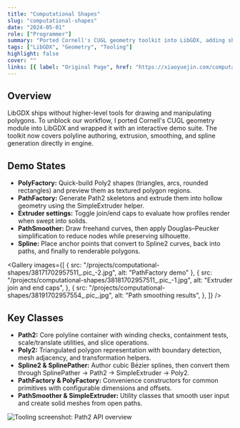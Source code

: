 ```yaml
---
title: "Computational Shapes"
slug: "computational-shapes"
date: "2024-05-01"
role: ["Programmer"]
summary: "Ported Cornell's CUGL geometry toolkit into LibGDX, adding shape generation, extrusion, and spline tooling directly into the engine."
tags: ["LibGDX", "Geometry", "Tooling"]
highlight: false
cover: ""
links: [{ label: "Original Page", href: "https://xiaoyuejin.com/computational-shapes/" }]
---
```




## Overview

LibGDX ships without higher-level tools for drawing and manipulating polygons. To unblock our workflow, I ported Cornell's CUGL geometry module into LibGDX and wrapped it with an interactive demo suite. The toolkit now covers polyline authoring, extrusion, smoothing, and spline generation directly in engine.

## Demo States

- **PolyFactory:** Quick-build Poly2 shapes (triangles, arcs, rounded rectangles) and preview them as textured polygon regions.
- **PathFactory:** Generate Path2 skeletons and extrude them into hollow geometry using the SimpleExtruder helper.
- **Extruder settings:** Toggle join/end caps to evaluate how profiles render when swept into solids.
- **PathSmoother:** Draw freehand curves, then apply Douglas–Peucker simplification to reduce nodes while preserving silhouette.
- **Spline:** Place anchor points that convert to Spline2 curves, back into paths, and finally to renderable polygons.

<Gallery
  images={[
    { src: "/projects/computational-shapes/38171702957511_.pic_-2.jpg", alt: "PathFactory demo" },
    {
      src: "/projects/computational-shapes/38181702957511_.pic_-1.jpg",
      alt: "Extruder join and end caps",
    },
    {
      src: "/projects/computational-shapes/38191702957554_.pic_.jpg",
      alt: "Path smoothing results",
    },
  ]}
/>

## Key Classes

- **Path2:** Core polyline container with winding checks, containment tests, scale/translate utilities, and slice operations.
- **Poly2:** Triangulated polygon representation with boundary detection, mesh adjacency, and transformation helpers.
- **Spline2 & SplinePather:** Author cubic Bézier splines, then convert them through SplinePather → Path2 → SimpleExtruder → Poly2.
- **PathFactory & PolyFactory:** Convenience constructors for common primitives with configurable dimensions and offsets.
- **PathSmoother & SimpleExtruder:** Utility classes that smooth user input and create solid meshes from open paths.

![Tooling screenshot: Path2 API overview](/projects/computational-shapes/Screenshot2023-12-22at3.29.47AM-1.png)
